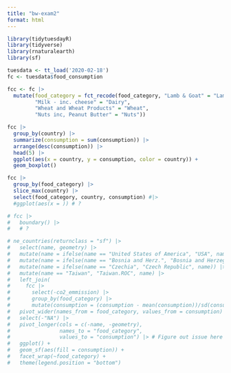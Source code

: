 ```yaml
---
title: "bw-exam2"
format: html
---
```


```r
library(tidytuesdayR)
library(tidyverse)
library(rnaturalearth)
library(sf)
```

```r
tuesdata <- tt_load('2020-02-18')
fc <- tuesdata$food_consumption
```

```r
fcc <- fc |>
  mutate(food_category = fct_recode(food_category, "Lamb & Goat" = "Lamb",
         "Milk - inc. cheese" = "Dairy",
         "Wheat and Wheat Products" = "Wheat",
         "Nuts inc, Peanut Butter" = "Nuts"))
```


```r
fcc |>
  group_by(country) |>
  summarize(consumption = sum(consumption)) |>
  arrange(desc(consumption)) |>
  head(5) |>
  ggplot(aes(x = country, y = consumption, color = country)) +
  geom_boxplot()
```

```r
fcc |>
  group_by(food_category) |>
  slice_max(country) |>
  select(food_category, country, consumption) #|>
  #ggplot(aes(x = )) # ?
```

```r
# fcc |>
#   boundary() |>
#   # ?
```

```r
# ne_countries(returnclass = "sf") |>
#   select(name, geometry) |>
#   mutate(name = ifelse(name == "United States of America", "USA", name)) |>
#   mutate(name = ifelse(name == "Bosnia and Herz.", "Bosnia and Herzegovina", name)) |>
#   mutate(name = ifelse(name == "Czechia", "Czech Republic", name)) |>
#   mutate(name == "Taiwan", "Taiwan.ROC", name) |>
#   left_join(
#     fcc |>
#       select(-co2_emmission) |>
#       group_by(food_category) |>
#       mutate(consumption = (consumption - mean(consumption))/sd(consumption)), join_by(name == country)) |>
#   pivot_wider(names_from = food_category, values_from = consumption) |>
#   select(-"NA") |>
#   pivot_longer(cols = c(-name, -geometry), 
#                names_to = "food_category", 
#                values_to = "consumption") |> # Figure out issue here
#   ggplot() +
#   geom_sf(aes(fill = consumption)) +
#   facet_wrap(~food_category) +
#   theme(legend.position = "bottom")
```


